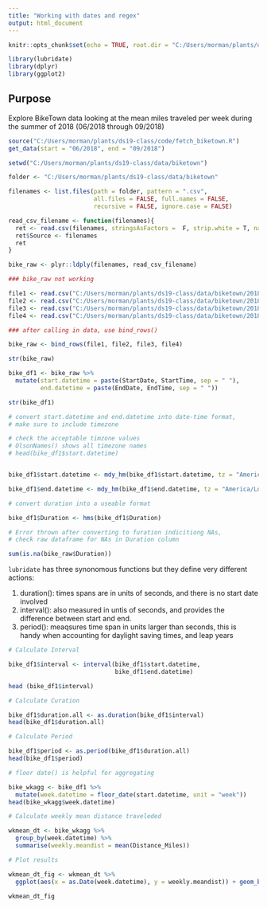 ```yaml
---
title: "Working with dates and regex"
output: html_document
---
```


```r
knitr::opts_chunk$set(echo = TRUE, root.dir = "C:/Users/morman/plants/ds19-class/")

library(lubridate)
library(dplyr)
library(ggplot2)

```


## Purpose

Explore BikeTown data looking at the mean miles traveled per 
week during the summer of 2018 (06/2018 through 09/2018)

```r
source("C:/Users/morman/plants/ds19-class/code/fetch_biketown.R")
get_data(start = "06/2018", end = "09/2018")

setwd("C:/Users/morman/plants/ds19-class/data/biketown")

folder <- "C:/Users/morman/plants/ds19-class/data/biketown"

filenames <- list.files(path = folder, pattern = ".csv", 
                        all.files = FALSE, full.names = FALSE, 
                        recursive = FALSE, ignore.case = FALSE)

read_csv_filename <- function(filenames){
  ret <- read.csv(filenames, stringsAsFactors =  F, strip.white = T, na.strings = "")
  ret$Source <- filenames
  ret
}

bike_raw <- plyr::ldply(filenames, read_csv_filename)

### bike_raw not working

file1 <- read.csv("C:/Users/morman/plants/ds19-class/data/biketown/2018_06.csv")
file2 <- read.csv("C:/Users/morman/plants/ds19-class/data/biketown/2018_07.csv")
file3 <- read.csv("C:/Users/morman/plants/ds19-class/data/biketown/2018_08.csv")
file4 <- read.csv("C:/Users/morman/plants/ds19-class/data/biketown/2018_09.csv")

### after calling in data, use bind_rows()

bike_raw <- bind_rows(file1, file2, file3, file4)

```

```r

str(bike_raw)

bike_df1 <- bike_raw %>% 
  mutate(start.datetime = paste(StartDate, StartTime, sep = " "),
         end.datetime = paste(EndDate, EndTime, sep = " "))

str(bike_df1)

# convert start.datetime and end.datetime into date-time format,
# make sure to include timezone

# check the acceptable timzone values
# OlsonNames() shows all timezone names
# head(bike_df1$start.datetime)


bike_df1$start.datetime <- mdy_hm(bike_df1$start.datetime, tz = "America/Los_Angeles")

bike_df1$end.datetime <- mdy_hm(bike_df1$end.datetime, tz = "America/Los_Angeles")

# convert duration into a useable format

bike_df1$Duration <- hms(bike_df1$Duration)

# Error thrown after converting to furation indicitiong NAs,
# check raw dataframe for NAs in Duration column

sum(is.na(bike_raw$Duration))

```


`lubridate` has three synonomous functions but they define very different actions:

1. duration(): times spans are in units of seconds, and there is no start date involved
2. interval(): also measured in untis of seconds, and provides the difference between start and end.
3. period(): meaqsures time span in units larger than seconds, this is handy when accounting for daylight saving times, and leap years

```r

# Calculate Interval

bike_df1$interval <- interval(bike_df1$start.datetime, 
                              bike_df1$end.datetime)

head (bike_df1$interval)

# Calculate Curation

bike_df1$duration.all <- as.duration(bike_df1$interval)
head(bike_df1$duration.all)

# Calculate Period

bike_df1$period <- as.period(bike_df1$duration.all)
head(bike_df1$period)

# floor date() is helpful for aggregating

bike_wkagg <- bike_df1 %>% 
  mutate(week.datetime = floor_date(start.datetime, unit = "week"))
head(bike_wkagg$week.datetime)

# Calculate weekly mean distance traveleded

wkmean_dt <- bike_wkagg %>% 
  group_by(week.datetime) %>% 
  summarise(weekly.meandist = mean(Distance_Miles))

# Plot results

wkmean_dt_fig <- wkmean_dt %>% 
  ggplot(aes(x = as.Date(week.datetime), y = weekly.meandist)) + geom_bar(stat = "identity", fill = "orange") + scale_x_date(date_breaks = "1 week") + theme(axis.text.x = element_text(angle = 45, hjust = 1))

wkmean_dt_fig

```